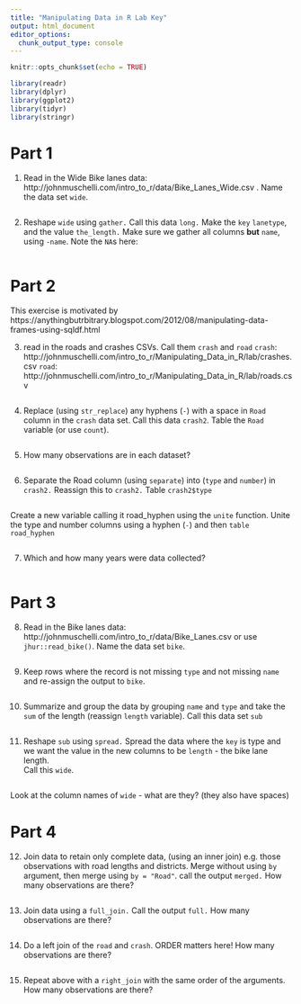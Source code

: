 ```yaml
---
title: "Manipulating Data in R Lab Key"
output: html_document
editor_options: 
  chunk_output_type: console
---
```


```r
knitr::opts_chunk$set(echo = TRUE)
```


```r
library(readr)
library(dplyr)
library(ggplot2)
library(tidyr)
library(stringr)
```

# Part 1
1.  Read in the Wide Bike lanes data: http://johnmuschelli.com/intro_to_r/data/Bike_Lanes_Wide.csv .  Name the data set `wide`.

```r

```

2. Reshape `wide` using `gather.`  Call this data `long.`  Make the `key`
`lanetype`, and the value `the_length.`  Make sure we gather all columns **but**
`name`, using `-name`. Note the `NA`s here:

```r

```



# Part 2

This exercise is motivated by https://anythingbutrbitrary.blogspot.com/2012/08/manipulating-data-frames-using-sqldf.html

3. read in the roads and crashes CSVs.  Call them `crash` and `road`
`crash`: http://johnmuschelli.com/intro_to_r/Manipulating_Data_in_R/lab/crashes.csv
`road`: http://johnmuschelli.com/intro_to_r/Manipulating_Data_in_R/lab/roads.csv

```r

```

4.  Replace (using `str_replace`) any hyphens (`-`) with a space in `Road` column in the `crash` data set. Call this data `crash2`. Table the `Road` variable (or use `count`).  
```r

```

5. How many observations are in each dataset?
```r


```

6.  Separate the Road column (using `separate`) into (`type` and `number`) in
`crash2.`  Reassign this to `crash2.` Table `crash2$type`
```r


```

Create a new variable calling it road_hyphen using the `unite` function.  Unite the type and number columns using a hyphen (`-`) and then `table` `road_hyphen`
```r


```

7. Which and how many years were data collected?
```r


```

# Part 3
8.  Read in the Bike lanes data: http://johnmuschelli.com/intro_to_r/data/Bike_Lanes.csv or use `jhur::read_bike()`.
Name the data set `bike`.
```r

```

9.  Keep rows where the record is not missing `type` and not missing `name` and re-assign the output to `bike`.
```r

```

10.  Summarize and group the data by grouping `name` and `type`  and take the `sum` of the length (reassign `length` variable).  Call this data set `sub`

```r

```

11. Reshape `sub` using `spread.`  Spread the data where the `key` is type and we want the value in the new columns to be `length` - the bike lane length.  
Call this `wide`.  

```r

```

Look at the column names of `wide` - what are they? (they also have spaces)

# Part 4

12. Join data to retain only complete data, (using an inner join) e.g. those observations with road lengths and districts.  Merge without using `by` argument, then merge using `by = "Road"`. call the output `merged.`  How many observations are there?

```r


```

13. Join data using a `full_join.`  Call the output `full.`   How many observations are there?

```r


```

14. Do a left join of the `road` and `crash`.  ORDER matters here!  How many observations are there?

```r

```

15. Repeat above with a `right_join` with the same order of the arguments. How many observations are there?

```r

```
